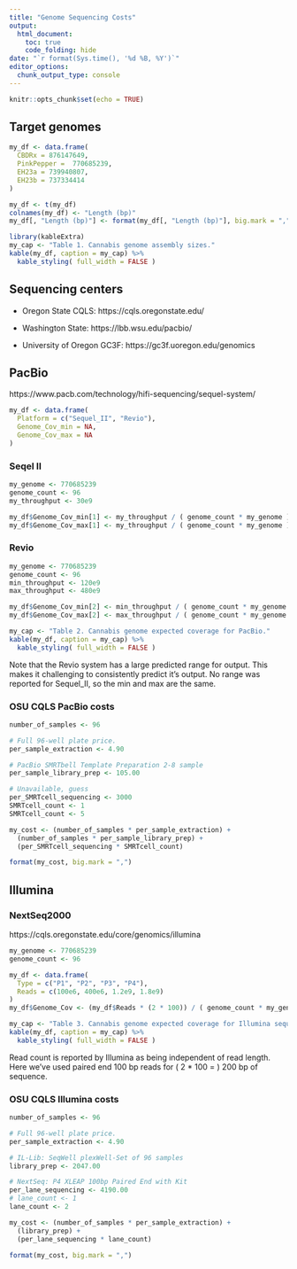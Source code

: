 ```yaml
---
title: "Genome Sequencing Costs"
output: 
  html_document:
    toc: true
    code_folding: hide
date: "`r format(Sys.time(), '%d %B, %Y')`"
editor_options: 
  chunk_output_type: console
---
```



```r
knitr::opts_chunk$set(echo = TRUE)
```



## Target genomes


```r

my_df <- data.frame(
  CBDRx = 876147649,
  PinkPepper =  770685239,
  EH23a = 739940807,
  EH23b = 737334414
)

my_df <- t(my_df)
colnames(my_df) <- "Length (bp)"
my_df[, "Length (bp)"] <- format(my_df[, "Length (bp)"], big.mark = ",")

library(kableExtra)
my_cap <- "Table 1. Cannabis genome assembly sizes."
kable(my_df, caption = my_cap) %>% 
  kable_styling( full_width = FALSE )

```



## Sequencing centers


- Oregon State CQLS: https://cqls.oregonstate.edu/

- Washington State: https://lbb.wsu.edu/pacbio/

- University of Oregon GC3F: https://gc3f.uoregon.edu/genomics



## PacBio

https://www.pacb.com/technology/hifi-sequencing/sequel-system/


```r
my_df <- data.frame(
  Platform = c("Sequel_II", "Revio"),
  Genome_Cov_min = NA,
  Genome_Cov_max = NA
)
```


### Seqel II


```r
my_genome <- 770685239
genome_count <- 96
my_throughput <- 30e9

my_df$Genome_Cov_min[1] <- my_throughput / ( genome_count * my_genome )
my_df$Genome_Cov_max[1] <- my_throughput / ( genome_count * my_genome )
```


### Revio


```r
my_genome <- 770685239
genome_count <- 96
min_throughput <- 120e9
max_throughput <- 480e9

my_df$Genome_Cov_min[2] <- min_throughput / ( genome_count * my_genome )
my_df$Genome_Cov_max[2] <- max_throughput / ( genome_count * my_genome )
```



```r

my_cap <- "Table 2. Cannabis genome expected coverage for PacBio."
kable(my_df, caption = my_cap) %>% 
  kable_styling( full_width = FALSE )

```


Note that the Revio system has a large predicted range for output.
This makes it challenging to consistently predict it's output.
No range was reported for Sequel_II, so the min and max are the same.



### OSU CQLS PacBio costs


```r
number_of_samples <- 96

# Full 96-well plate price.
per_sample_extraction <- 4.90

# PacBio SMRTbell Template Preparation 2-8 sample
per_sample_library_prep <- 105.00

# Unavailable, guess
per_SMRTcell_sequencing <- 3000
SMRTcell_count <- 1
SMRTcell_count <- 5

my_cost <- (number_of_samples * per_sample_extraction) + 
  (number_of_samples * per_sample_library_prep) + 
  (per_SMRTcell_sequencing * SMRTcell_count)

format(my_cost, big.mark = ",")
```





## Illumina

### NextSeq2000

https://cqls.oregonstate.edu/core/genomics/illumina


```r
my_genome <- 770685239
genome_count <- 96

my_df <- data.frame(
  Type = c("P1", "P2", "P3", "P4"),
  Reads = c(100e6, 400e6, 1.2e9, 1.8e9)
)
my_df$Genome_Cov <- (my_df$Reads * (2 * 100)) / ( genome_count * my_genome )

```



```r
my_cap <- "Table 3. Cannabis genome expected coverage for Illumina sequencing."
kable(my_df, caption = my_cap) %>% 
  kable_styling( full_width = FALSE )
```


Read count is reported by Illumina as being independent of read length.
Here we've used paired end 100 bp reads for ( 2 * 100 = ) 200 bp of sequence.



### OSU CQLS Illumina costs


```r
number_of_samples <- 96

# Full 96-well plate price.
per_sample_extraction <- 4.90

# IL-Lib: SeqWell plexWell-Set of 96 samples 
library_prep <- 2047.00

# NextSeq: P4 XLEAP 100bp Paired End with Kit 
per_lane_sequencing <- 4190.00
# lane_count <- 1
lane_count <- 2

my_cost <- (number_of_samples * per_sample_extraction) + 
  (library_prep) + 
  (per_lane_sequencing * lane_count)

format(my_cost, big.mark = ",")
```



